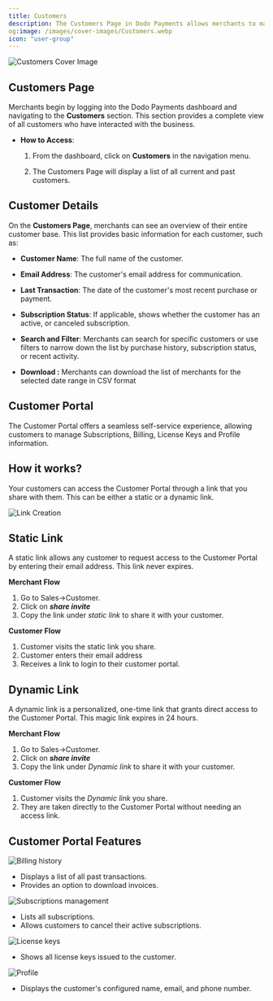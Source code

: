 ```yaml
---
title: Customers
description: The Customers Page in Dodo Payments allows merchants to manage their customer relationships by providing a detailed view of all customers who have made a purchase.
og:image: /images/cover-images/Customers.webp
icon: "user-group"
---
```

<Frame>
    <img src="/images/cover-images/Customers.webp" alt="Customers Cover Image"/>
</Frame>

## **Customers Page**

Merchants begin by logging into the Dodo Payments dashboard and navigating to the **Customers** section. This section provides a complete view of all customers who have interacted with the business.

* **How to Access**:

  1. From the dashboard, click on **Customers** in the navigation menu.

  2. The Customers Page will display a list of all current and past customers.

## **Customer Details**&#x20;

On the **Customers Page**, merchants can see an overview of their entire customer base. This list provides basic information for each customer, such as:

* **Customer Name**: The full name of the customer.

* **Email Address**: The customer's email address for communication.

* **Last Transaction**: The date of the customer's most recent purchase or payment.

* **Subscription Status**: If applicable, shows whether the customer has an active, or canceled subscription.

* **Search and Filter**: Merchants can search for specific customers or use filters to narrow down the list by purchase history, subscription status, or recent activity.

* **Download :** Merchants can download the list of merchants for the selected date range in CSV format


## Customer Portal
The Customer Portal offers a seamless self-service experience, allowing customers to manage Subscriptions, Billing, License Keys and Profile information.

## How it works?

Your customers can access the Customer Portal through a link that you share with them. This can be either a static or a dynamic link.

<Frame>
    <img src="/images/customer-portal/link.png" alt="Link Creation"/>
</Frame>

## Static Link

A static link allows any customer to request access to the Customer Portal by entering their email address. This link never expires.

**Merchant Flow**

1. Go to Sales→Customer.
2. Click on ***share invite***
3. Copy the link under *static link* to share it with your customer.

**Customer Flow**

1. Customer visits the static link you share.
2. Customer enters their email address
3. Receives a link to login to their customer portal.

## Dynamic Link

A dynamic link is a personalized, one-time link that grants direct access to the Customer Portal. This magic link expires in 24 hours.

**Merchant Flow**

1. Go to Sales→Customer.
2. Click on ***share invite***
3. Copy the link under *Dynamic link* to share it with your customer.

**Customer Flow**

1. Customer visits the *Dynamic link* you share.
2. They are taken directly to the Customer Portal without needing an access link.

## Customer Portal Features

<AccordionGroup>
<Accordion title="Billing History">
<Frame>
    <img src="/images/customer-portal/billinghistory.png" alt="Billing history"/>
</Frame>

- Displays a list of all past transactions.
- Provides an option to download invoices.
</Accordion>

<Accordion title="Subscriptions Management">
<Frame>
    <img src="/images/customer-portal/subscriptions.png" alt="Subscriptions management"/>
</Frame>

- Lists all subscriptions.
- Allows customers to cancel their active subscriptions.
</Accordion>

<Accordion title="License Keys">
<Frame>
    <img src="/images/customer-portal/licensekeys.png" alt="License keys"/>
</Frame>

- Shows all license keys issued to the customer.
</Accordion>

<Accordion title="Profile">
<Frame>
    <img src="/images/customer-portal/profile.png" alt="Profile"/>
</Frame>

- Displays the customer's configured name, email, and phone number.
</Accordion>
</AccordionGroup>